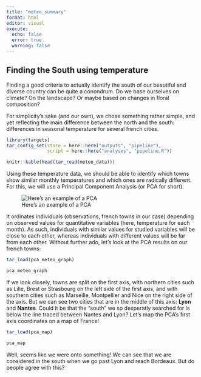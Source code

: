 ```yaml
---
title: "meteo_summary"
format: html
editor: visual
execute:
  echo: false
  error: true
  warning: false
---
```


## Finding the South using temperature

Finding a good criteria to actually identify the south of our beautiful and diverse country can be quite a conondrum. Do we base ourselves on climate? On the landscape? Or maybe based on changes in floral composition?

For simplicity's sake (and our own), we chose something rather simple, and yet reflecting the main difference between the north and the south: differences in seasonal temperature for several french cities.

```r

library(targets)
tar_config_set(store = here::here("outputs", "pipeline"), 
               script = here::here("analyses", "pipeline.R"))

```

```r
knitr::kable(head(tar_read(meteo_data)))
```

Using these temperature data, we should be able to identify which towns show similar monthly temperatures and which ones are radically different. For this, we will use a Principal Component Analysis (or PCA for short).

![Here's an example of a PCA](illustrations/plots_acp.jpg){fig-align="center"}

It ordinates individuals (observations, french towns in our case) depending on observed values for quantitative variables (here, temperature for each month). As such, individuals with similar values for studied variables will be close to each other, whereas individuals with different values will be far from each other. Without further ado, let's look at the PCA results on our french towns:

```r
tar_load(pca_meteo_graph)

pca_meteo_graph
```

If we look closely, towns are split on the first axis, with northern cities such as Lille, Brest or Strasbourg on the left side of the first axis, and with southern cities such as Marseille, Montpellier and Nice on the right side of the axis. But we can see two cities that are in the middle of this axis: **Lyon** and **Nantes**. Could it be that the "south" we so desperatly searched for is below the line traced between Nantes and Lyon? Let's map the PCA's first axis coordinates on a map of France!

```r
tar_load(pca_map)

pca_map
```

Well, seems like we were onto something! We can see that we are considered in the south when we go past Lyon and reach Bordeaux. But do people agree with this?
